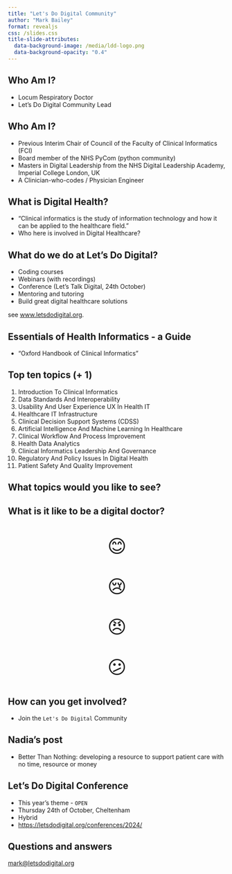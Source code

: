 ```yaml
---
title: "Let's Do Digital Community"
author: "Mark Bailey"
format: revealjs
css: /slides.css
title-slide-attributes:
  data-background-image: /media/ldd-logo.png
  data-background-opacity: "0.4"
---
```


## Who Am I? {background-image="/media/man-on-beach.jpg" background-opacity="0.2"}

- Locum Respiratory Doctor
- Let's Do Digital Community Lead

## Who Am I? {background-image="/media/man-on-beach.jpg" background-opacity="0.2"}

- Previous Interim Chair of Council of the Faculty of Clinical Informatics (FCI)
- Board member of the NHS PyCom (python community)
- Masters in Digital Leadership from the NHS Digital Leadership Academy, Imperial College London, UK
- A Clinician-who-codes / Physician Engineer

## What is Digital Health? {background-image="/media/digital-deconstructed.jpg" background-opacity="0.2"}

- "Clinical informatics is the study of information technology and how it can be applied to the healthcare field."
- Who here is involved in Digital Healthcare?

## What do we do at Let's Do Digital? {background-image="/media/scaffolding.jpg" background-opacity="0.2"}

- Coding courses
- Webinars (with recordings)
- Conference (Let's Talk Digital, 24th October)
- Mentoring and tutoring
- Build great digital healthcare solutions

see [www.letsdodigital.org](http://www.letsdodigital.org).

## Essentials of Health Informatics - a Guide {background-image="/media/book-flicking-pages.jpg" background-opacity="0.2"}

- "Oxford Handbook of Clinical Informatics"

## Top ten topics (+ 1) {.smaller}

1. Introduction To Clinical Informatics
1. Data Standards And Interoperability
1. Usability And User Experience UX In Health IT
1. Healthcare IT Infrastructure
1. Clinical Decision Support Systems (CDSS)
1. Artificial Intelligence And Machine Learning In Healthcare
1. Clinical Workflow And Process Improvement
1. Health Data Analytics
1. Clinical Informatics Leadership And Governance
1. Regulatory And Policy Issues In Digital Health
1. Patient Safety And Quality Improvement

## What topics would you like to see? {background-image="/media/book-flicking-pages.jpg" background-opacity="0.2"}

## What is it like to be a digital doctor? {background-image="/media/doctor-cartoon.png" background-opacity="0.2"}

```{=html}
<div style="text-align: center; font-size: 3em;">
    <p>😊</p>
    <p>😢</p>
    <p>😠</p>
    <p>😕</p>
</div>
```

## How can you get involved? {background-image="/media/queue-up-spiral-stairs.jpg" background-opacity="0.2"}

- Join the `Let's Do Digital` Community

## Nadia's post {background-image="/media/dinner-party-with-drinks.jpg" background-opacity="0.4"}

- Better Than Nothing: developing a resource to support patient care with no time, resource or money

## Let's Do Digital Conference {background-image="/media/open-sign.jpg" background-opacity="0.2"}

- This year's theme - `OPEN`
- Thursday 24th of October, Cheltenham
- Hybrid
- [https://letsdodigital.org/conferences/2024/](https://letsdodigital.org/conferences/2024/)

## Questions and answers {background-image="/media/question-mark-on-book.jpg" background-opacity="0.5"}

[mark@letsdodigital.org](mailto:mark@letsdodigital.org)
